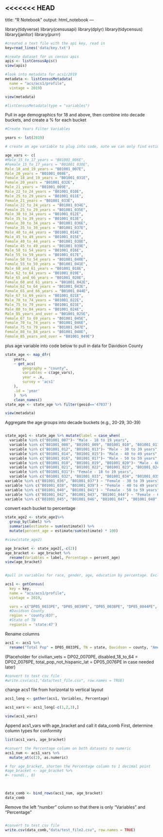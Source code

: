 <<<<<<< HEAD
---
title: "R Notebook"
output: html_notebook
---


library(tidyverse)
library(censusapi)
library(dplyr)
library(tidycensus)
library(janitor)
library(purrr)

```r
#created a text file with the api key, read in
key=read_lines('data/key.txt')
```
```r
#create dataset for us census apis
apis <- listCensusApis()
view(apis)
```
```r
#look into metadata for acs1/2019
metadata <- listCensusMetadata(
  name = "acs/acs1/profile",
  vintage = 2019)
```


```r
view(metadata)
```
```r
#listCensusMetadata(type = "variables")
```

Pull in age demographics for 18 and above, then combine into decade buckets, and create a % for each bucket

```r
#Create Years Filter Variables


```
```r
years <- lst(2019)
```


```r

# create an age variable to plug into code, note we can only find estimates and not percentages for age & sex

age_vars <- c(
#Male_15_to_17_years = "B01001_006E",
#Female_15_to_17_years = "B01001_030E",
Male_18_and_19_years = "B01001_007E",
Male_20_years = "B01001_008E",
Female_18_and_19_years = "B01001_031E",
Female_20_years = "B01001_032E",
Male_21_years = "B01001_009E",
Male_22_to_24_years = "B01001_010E",
Male_25_to_29_years = "B01001_011E",
Female_21_years = "B01001_033E",
Female_22_to_24_years = "B01001_034E",
Female_25_to_29_years = "B01001_035E",
Male_30_to_34_years = "B01001_012E",
Male_35_to_39_years = "B01001_013E",
Female_30_to_34_years = "B01001_036E",
Female_35_to_39_years = "B01001_037E",
Male_40_to_44_years = "B01001_014E",
Male_45_to_49_years = "B01001_015E",
Female_40_to_44_years = "B01001_038E",
Female_45_to_49_years = "B01001_039E",
Male_50_to_54_years = "B01001_016E",
Male_55_to_59_years = "B01001_017E",
Female_50_to_54_years = "B01001_040E",
Female_55_to_59_years = "B01001_041E",
Male_60_and_61_years = "B01001_018E",
Male_62_to_64_years = "B01001_019E",
Male_65_and_66_years = "B01001_020E",
Female_60_and_61_years = "B01001_042E",
Female_62_to_64_years = "B01001_043E",
Female_65_and_66_years = "B01001_044E",
Male_67_to_69_years = "B01001_021E",
Male_70_to_74_years = "B01001_022E",
Male_75_to_79_years = "B01001_023E",
Male_80_to_84_years = "B01001_024E",
Male_85_years_and_over = "B01001_025E",
Female_67_to_69_years = "B01001_045E",
Female_70_to_74_years = "B01001_046E",
Female_75_to_79_years = "B01001_047E",
Female_80_to_84_years = "B01001_048E",
Female_85_years_and_over = "B01001_049E")


```
plus age variable into code below to pull in data for Davidson County
```r
state_age <- map_dfr(
    years,
    ~ get_acs(
        geography = "county",
        variables = c(age_vars),
        year = .x,
        survey = 'acs1'
    ),
    .id = 'year'
    )  %>% 
    clean_names()
state_age <- state_age %>% filter(geoid=='47037')

view(metadata)
```

Aggregate the age groups into decade buckets (e.g., 20-29, 30-39) 
```r
```
```r
state_age1 <- state_age %>% mutate(label = case_when(
  variable %in% c("B01001_007")~ "Male - 18 to 19 years",
  variable %in% c("B01001_008", "B01001_009", "B01001_010", "B01001_011")~ "Male - 20 to 29 years",
  variable %in% c("B01001_012", "B01001_013")~ "Male - 30 to 39 years",
  variable %in% c("B01001_014", "B01001_015")~ "Male - 40 to 49 years",
  variable %in% c("B01001_016", "B01001_017")~ "Male - 50 to 59 years",
  variable %in% c("B01001_018", "B01001_019", "B01001_020")~ "Male - 60 to 66 years",
  variable %in% c("B01001_021", "B01001_022", "B01001_023", "B01001_024", "B01001_025")~ "Male - 67 and over", 
  variable %in% c("B01001_031")~ "Female - 18 to 19 years",
  variable %in% c("B01001_032", "B01001_033", "B01001_034", "B01001_035")~ "Female - 20 to 29 years",
variable %in% c("B01001_036", "B01001_037") ~ "Female - 30 to 39 years",
variable %in% c("B01001_038", "B01001_039") ~ "Female - 40 to 49 years",
variable %in% c("B01001_040", "B01001_041") ~ "Female - 50 to 59 years",
variable %in% c("B01001_042", "B01001_043", "B01001_044") ~ "Female - 60 to 66 years",
variable %in% c("B01001_045", "B01001_046", "B01001_047", "B01001_048", "B01001_049") ~ "Female - 67 and over"))


```
convert each bucket to percentage 
```r
state_age2 <- state_age1%>% 
  group_by(label) %>% 
  summarise(estimate = sum(estimate)) %>% 
  mutate(percent_age = estimate/sum(estimate) * 100)

#view(state_age2)


```


```r
age_bracket <- state_age2[,-c(2)]
age_bracket <- age_bracket %>% 
  rename(Variables = label, Percentage = percent_age)
view(age_bracket)
 
```

```r
#pull in variables for race, gender, age, education by percentage. Exclude #disability, veteran, sexual orientation (diff data source for sex orient)

acs1 <- getCensus(
  key = key,
  name = "acs/acs1/profile", 
  vintage = 2019,

  vars = c("DP05_0033PE", "DP05_0039PE", "DP05_0038PE", "DP05_0044PE", "DP05_0052PE","DP05_0037PE", "DP05_0035PE", "DP05_0027PE", "DP05_0026PE", "DP05_0071PE", "DP02_0060PE", "DP02_0067PE", "DP02_0063PE", "DP02_0064PE", "DP02_0065PE", "DP02_0066PE", "DP05_0057PE"),
  #Davidson County
  region = 'county:037', 
  #State of TN
  regionin = 'state:47') 

```
Rename columns
```r
acs1 <- acs1 %>% 
  rename("Total Pop" = DP05_0033PE, TN = state, Davidson = county, "American Indian and Alaska Native" = DP05_0039PE, Asian = DP05_0044PE, "Black or African American" = DP05_0038PE, "Native Hawaiian and Other Pacific Islander" = DP05_0052PE, "White Alone" = DP05_0037PE, "Hispanic or Latino" = DP05_0071PE, "Two or more races" = DP05_0035PE, "Male - 18 and over" = DP05_0026PE, "Female - 18 and over" = DP05_0027PE, "Less than 9th Grade" = DP02_0060PE, "High school graduate (includes equivalency)" = DP02_0067PE, "Some college, no degree" = DP02_0063PE, "Associate's degree" = DP02_0064PE, "Bachelor's degree" = DP02_0065PE, "Graduate/Professional Degree" = DP02_0066PE, "Other Race" = DP05_0057PE)
```
(Placeholder for civilian_vets = DP02_0070PE, disabled_18_to_64 = DP02_0076PE, total_pop_not_hispanic_lat = DP05_0076PE in case needed later)

```r
#convert to test csv file
#write.csv(acs1,"data/test_file.csv", row.names = TRUE)
```
change acs1 file from horizontal to vertical layout

```r
acs1_long <- gather(acs1, Variables, Percentage)

```
```r
acs1_vars <- acs1_long[-c(1,2,3),]
```
```r
view(acs1_vars)
```
Append acs1_vars with age_bracket and call it data_comb
First, determine column types for conformity
```r
list(acs1_vars, age_bracket)
```
```r
#convert the Percentage column on both datasets to numeric
acs1_num <- acs1_vars %>% 
  mutate_at(c(2), as.numeric)

```

```r
# for age_bracket, shorten the Percentage column to 1 decimal point
#age_bracket <- age_bracket %>% 
#~ round(., 0)
  
  
```


```r
data_comb <- bind_rows(acs1_num, age_bracket)
data_comb
```
Remove the left "number" column so that there is only "Variables" and "Percentage"
```r

```


```r
#convert to test csv file
write.csv(data_comb,"data/test_file2.csv", row.names = TRUE)
```

